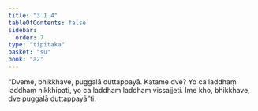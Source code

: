 ```yaml
---
title: "3.1.4"
tableOfContents: false
sidebar:
  order: 7
type: "tipitaka"
basket: "su"
book: "a2"
---
```



<DynamicBreadcrumb />

<Division number="122" book="a2" bookNo="15" page="86">

<Paragraph number="207" book="a2">
“Dveme, bhikkhave, puggalā duttappayā. Katame dve? Yo ca laddhaṃ laddhaṃ nikkhipati, yo ca laddhaṃ laddhaṃ vissajjeti. Ime kho, bhikkhave, dve puggalā duttappayā”ti.
</Paragraph>
</Division>